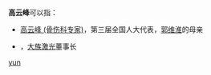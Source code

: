 '''高云峰'''可以指：
* [[高云峰_(骨伤科专家)|高云峰 (骨伤科专家)]]，第三届全国人大代表，[[郭维淮|郭维淮]]的母亲
* {{link-de|高云峰 (企业家)|Yunfeng Gao}}，[[大族激光|大族激光]]董事长

{{disambig}}

[[Category:三字高姓人名消歧义|yun]]